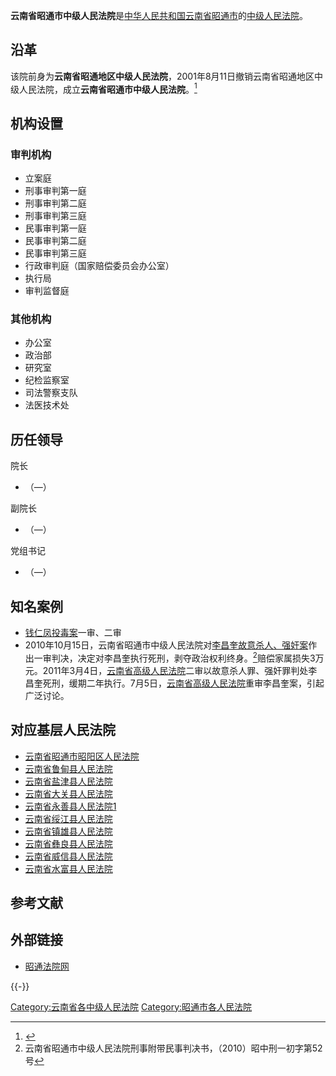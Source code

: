 {{Infobox PRCG
|机构名称=云南省昭通市中级人民法院
|标志1=National Emblem of the People's Republic of China.svg
|职位1=院长
|人员1=[[陈昌|陈昌]]
|衔级1=?级法官
|上诉法院=[[云南省高级人民法院|云南省高级人民法院]]
|业务上级=[[云南省高级人民法院|云南省高级人民法院]]
|组织上级=[[昭通市人民代表大会|昭通市人民代表大会]]<br>[[昭通市人民代表大会常务委员会|昭通市人民代表大会常务委员会]]
|中共上级=[[中国共产党昭通市委员会|中国共产党昭通市委员会]]
|中共本级=中国共产党云南省昭通市中级人民法院党组
|机构类型=[[中级人民法院|中级人民法院]]
|行政级别=副地厅级
|授权法源=[[中华人民共和国宪法|中华人民共和国宪法]]
|组织法规=[[中华人民共和国人民法院组织法|中华人民共和国人民法院组织法]]
|地址1=[[云南省|云南省]][[昭通市|昭通市]][[昭阳区|昭阳区]]海楼路317号 
|成立时间=
|官网=[http://www.ztcourt.org/ 昭通法院网]
}}

'''云南省昭通市中级人民法院'''是[[中华人民共和国|中华人民共和国]][[云南省|云南省]][[昭通市|昭通市]]的[[中级人民法院|中级人民法院]]。

==沿革==
该院前身为'''云南省昭通地区中级人民法院'''，2001年8月11日撤销云南省昭通地区中级人民法院，成立'''云南省昭通市中级人民法院'''。<ref>{{Cite web |url=http://oldfyb.chinacourt.org/public/detail.php?id=27247 |title=昭通保山两市中级法院成立，人民法院报，2001-08-17 |access-date=2011-07-16 |archive-date=2016-03-04 |archive-url=https://web.archive.org/web/20160304102546/http://oldfyb.chinacourt.org/public/detail.php?id=27247 |dead-url=no }}</ref>

==机构设置==
===审判机构===
*立案庭
*刑事审判第一庭
*刑事审判第二庭
*刑事审判第三庭
*民事审判第一庭
*民事审判第二庭
*民事审判第三庭
*行政审判庭（国家赔偿委员会办公室）
*执行局
*审判监督庭

===其他机构===
*办公室
*政治部
*研究室
*纪检监察室
*司法警察支队
*法医技术处

==历任领导==
{{col-begin}}
{{col-2}}
; 院长
*[[]]（—）

; 副院长
*[[]]（—）

{{col-2}}
; 党组书记
*[[]]（—）
{{col-end}}

==知名案例==
*[[钱仁凤投毒案|钱仁凤投毒案]]一审、二审
*2010年10月15日，云南省昭通市中级人民法院对[[李昌奎案|李昌奎故意杀人、强奸案]]作出一审判决，决定对李昌奎执行死刑，剥夺政治权利终身。<ref>云南省昭通市中级人民法院刑事附带民事判决书，（2010）昭中刑一初字第52号</ref>赔偿家属损失3万元。2011年3月4日，[[云南省高级人民法院|云南省高级人民法院]]二审以故意杀人罪、强奸罪判处李昌奎死刑，缓期二年执行。7月5日，[[云南省高级人民法院|云南省高级人民法院]]重审李昌奎案，引起广泛讨论。

==对应基层人民法院==
*[[云南省昭通市昭阳区人民法院|云南省昭通市昭阳区人民法院]]
*[[云南省鲁甸县人民法院|云南省鲁甸县人民法院]]
*[[云南省盐津县人民法院|云南省盐津县人民法院]]
*[[云南省大关县人民法院|云南省大关县人民法院]]
*[[云南省永善县人民法院|云南省永善县人民法院]][http://ysxfy.chinacourt.org/] {{Wayback|url=http://ysxfy.chinacourt.org/ |date=20180916213623 }}
*[[云南省绥江县人民法院|云南省绥江县人民法院]]
*[[云南省镇雄县人民法院|云南省镇雄县人民法院]]
*[[云南省彝良县人民法院|云南省彝良县人民法院]]
*[[云南省威信县人民法院|云南省威信县人民法院]]
*[[云南省水富县人民法院|云南省水富县人民法院]]
==参考文献==
{{Reflist}}

== 外部链接 ==
* [https://web.archive.org/web/20110813005715/http://www.ztcourt.org/ 昭通法院网]

{{-}}
{{中华人民共和国法院|地}}

[[Category:云南省各中级人民法院|Category:云南省各中级人民法院]]
[[Category:昭通市各人民法院|Category:昭通市各人民法院]]